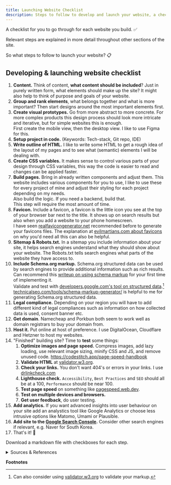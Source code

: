 ```yaml
---
title: Launching Website Checklist
description: Steps to follow to develop and launch your website, a checklist.
---
```


A checklist for you to go through for each website you build. ✅

Relevant steps are explained in more detail throughout other sections of the site.

So what steps to follow to launch your website? 📋

## Developing & launching website checklist

<Steps>

1. **Content.** Think of content, **what content should be included**? Just in purely written form, what elements should make up the site? It might also help to think of purpose and goals of your website.
2. **Group and rank elements**, what belongs together and what is more important? Then start designs around the most important elements first.
3. **Create visual prototypes.** Go from more abstract to more concrete. For more complex products this design process should look more intricate and iterative, but for simple websites this is enough.  
    First create the mobile view, then the desktop view. I like to use Figma for this.
4. **Setup project in code.** (Keywords: Tech-stack, Git repo, IDE)
5. **Write outline of HTML.** I like to write some HTML to get a rough idea of the layout of my pages and to see what (semantic) elements I will be dealing with.
6. **Create CSS variables.** It makes sense to control various parts of your design through CSS variables, this way the code is easier to read and changes can be applied faster.
7. **Build pages.** Bring in already written components and adjust them. This website includes various components for you to use, I like to use these for every project of mine and adjust their styling for each project depending on my needs.  
    Also build the logic. If you need a backend, build that.  
    This step will require the most amount of time.
8. **Favicon.** Include a favicon, a favicon is the little icon you see at the top of your browser bar next to the title. It shows up on search results but also when you add a website to your phone homescreen.  
    I have seen [realfavicongenerator.net](https://realfavicongenerator.net/) recommended before to generate your favicons files. The explanation at [evilmartians.com about favicons](https://evilmartians.com/chronicles/how-to-favicon-in-2021-six-files-that-fit-most-needs) on why you'd need all this can also be helpful.
9. **Sitemap & Robots.txt.** In a sitemap you include information about your site, it helps search engines understand what they should show about your website. The Robots.txt tells search engines what parts of the website they have access to.
10. **Include Schema.org markup.** Schema.org structured data can be used by search engines to provide additional information such as rich results.  
    Can recommend this [writeup on using schema markup](https://neilpatel.com/blog/get-started-using-schema/) for your first time of implementing it.  
    Validate and test with [developers.google.com's tool on structured data](https://developers.google.com/search/docs/appearance/structured-data).[^1]
    [technicalseo.com/tools/schema-markup-generator/](https://technicalseo.com/tools/schema-markup-generator/) is helpful to me for generating Schema.org structured data.
11. **Legal compliance.** Depending on your region you will have to add different kind of legal compliances such as information on how collected data is used, consent banner etc.
12. **Get domain**. Namecheap and Porkbun both seem to work well as domain registrars to buy your domain from.
13. **Host it.** Put online at host of preference. I use DigitalOcean, Cloudflare and Hetzner to host my websites.
14. "Finished" building site? Time to **test** some things:
    1. **Optimize images and page speed.** Compress images, add lazy loading, use relevant image sizing, minify CSS and JS, and remove unused code. https://codestitch.app/page-speed-handbook
    2. **Validate HTML** at [validator.w3.org](https://validator.w3.org/).
    3. **Check your links.** You don't want 404's or errors in your links. I use [drlinkcheck.com](https://www.drlinkcheck.com/)
    4. **Lighthouse check.** `Accessibility`, `Best Practices` and `SEO` should all be at a 100, `Performance` should be near 100.
    5. **Test page speed** on something like [pagespeed.web.dev](https://pagespeed.web.dev/).
    6. **Test on multiple devices and browsers.**
    7. **Get user feedback**, do user testing.
15. **Add analytics.** If you want advanced insights into user behaviour on your site add an analystics tool like Google Analytics or choose less intrusive options like Matomo, Umami or Plausible.
16. **Add site to the [Google Search Console](https://search.google.com/search-console/about).** Consider other search engines if relevant, e.g. Naver for South Korea.
17. That's it! 🎉

</Steps>

Download a markdown file with checkboxes for each step.



<details>

<summary>Sources & References</summary>

- https://codestitch.app/complete-guide-to-freelancing & https://codestitch.app/web-design-resources & 
- https://neilpatel.com/blog/get-started-using-schema/
- On site maps: https://developers.google.com/search/docs/crawling-indexing/sitemaps/overview
- On robots.txt: https://developers.google.com/search/docs/crawling-indexing/robots/intro#:~:text=A%20robots.txt%20file%20tells,web%20page%20out%20of%20Google.
- Schema.org structured meta data markup, https://validator.w3.org/ 

</details>

**Footnotes**
[^1]: Can also consider using [validator.w3.org](https://validator.w3.org/) to validate your markup.